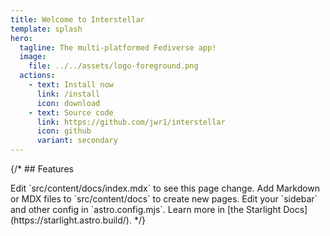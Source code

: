 ```yaml
---
title: Welcome to Interstellar
template: splash
hero:
  tagline: The multi-platformed Fediverse app!
  image:
    file: ../../assets/logo-foreground.png
  actions:
    - text: Install now
      link: /install
      icon: download
    - text: Source code
      link: https://github.com/jwr1/interstellar
      icon: github
      variant: secondary
---
```



{/* ## Features

<CardGrid stagger>
  <Card title="Update content" icon="pencil">
    Edit `src/content/docs/index.mdx` to see this page change.
  </Card>
  <Card title="Add new content" icon="add-document">
    Add Markdown or MDX files to `src/content/docs` to create new pages.
  </Card>
  <Card title="Configure your site" icon="setting">
    Edit your `sidebar` and other config in `astro.config.mjs`.
  </Card>
  <Card title="Read the docs" icon="open-book">
    Learn more in [the Starlight Docs](https://starlight.astro.build/).
  </Card>
</CardGrid> */}
